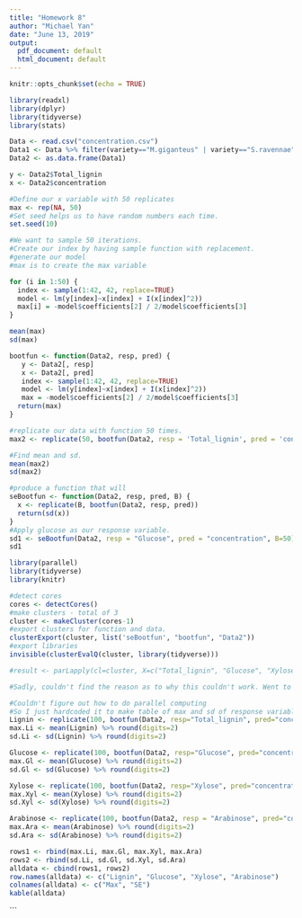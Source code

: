 ---
title: "Homework 8"
author: "Michael Yan"
date: "June 13, 2019"
output:
  pdf_document: default
  html_document: default
---

```{r setup, include=FALSE}
knitr::opts_chunk$set(echo = TRUE)
```

```{r ForLoop, message=FALSE}

library(readxl)
library(dplyr)
library(tidyverse)
library(stats)

Data <- read.csv("concentration.csv")
Data1 <- Data %>% filter(variety=="M.giganteus" | variety=="S.ravennae")
Data2 <- as.data.frame(Data1)

y <- Data2$Total_lignin
x <- Data2$concentration

#Define our x variable with 50 replicates
max <- rep(NA, 50)
#Set seed helps us to have random numbers each time. 
set.seed(10)

#We want to sample 50 iterations. 
#Create our index by having sample function with replacement. 
#generate our model 
#max is to create the max variable

for (i in 1:50) {
  index <- sample(1:42, 42, replace=TRUE)
  model <- lm(y[index]~x[index] + I(x[index]^2))
  max[i] = -model$coefficients[2] / 2/model$coefficients[3]
}

mean(max)
sd(max)

```

```{r replicate}
bootfun <- function(Data2, resp, pred) {
   y <- Data2[, resp]
   x <- Data2[, pred]
   index <- sample(1:42, 42, replace=TRUE)
   model <- lm(y[index]~x[index] + I(x[index]^2))
   max = -model$coefficients[2] / 2/model$coefficients[3]
  return(max)
}

#replicate our data with function 50 times.  
max2 <- replicate(50, bootfun(Data2, resp = 'Total_lignin', pred = 'concentration'))

#Find mean and sd. 
mean(max2)
sd(max2)
```

```{r wrapper, message=FALSE, warning=FALSE}

#produce a function that will 
seBootfun <- function(Data2, resp, pred, B) {
  x <- replicate(B, bootfun(Data2, resp, pred))
  return(sd(x))
}
#Apply glucose as our response variable. 
sd1 <- seBootfun(Data2, resp = "Glucose", pred = "concentration", B=50)
sd1
```

```{r, warning=FALSE, message=FALSE}
library(parallel)
library(tidyverse)
library(knitr)

#detect cores
cores <- detectCores()
#make clusters - total of 3
cluster <- makeCluster(cores-1)
#export clusters for function and data. 
clusterExport(cluster, list('seBootfun', "bootfun", "Data2"))
#export libraries
invisible(clusterEvalQ(cluster, library(tidyverse)))

#result <- parLapply(cl=cluster, X=c("Total_lignin", "Glucose", "Xylose", "Arabinose"), #fun=seBootfun, pred="concentration", B=50, data=Data2)

#Sadly, couldn't find the reason as to why this couldn't work. Went to office hours too, but could not figure out. :(

#Couldn't figure out how to do parallel computing
#So I just hardcoded it to make table of max and sd of response variables. 
Lignin <- replicate(100, bootfun(Data2, resp="Total_lignin", pred="concentration"))
max.Li <- mean(Lignin) %>% round(digits=2)  
sd.Li <- sd(Lignin) %>% round(digits=2)  

Glucose <- replicate(100, bootfun(Data2, resp="Glucose", pred="concentration"))
max.Gl <- mean(Glucose) %>% round(digits=2)  
sd.Gl <- sd(Glucose) %>% round(digits=2) 

Xylose <- replicate(100, bootfun(Data2, resp="Xylose", pred="concentration"))
max.Xyl <- mean(Xylose) %>% round(digits=2) 
sd.Xyl <- sd(Xylose) %>% round(digits=2) 

Arabinose <- replicate(100, bootfun(Data2, resp = "Arabinose", pred="concentration"))
max.Ara <- mean(Arabinose) %>% round(digits=2)
sd.Ara <- sd(Arabinose) %>% round(digits=2) 

rows1 <- rbind(max.Li, max.Gl, max.Xyl, max.Ara)
rows2 <- rbind(sd.Li, sd.Gl, sd.Xyl, sd.Ara)
alldata <- cbind(rows1, rows2)
row.names(alldata) <- c("Lignin", "Glucose", "Xylose", "Arabinose")
colnames(alldata) <- c("Max", "SE")
kable(alldata)
```


```
